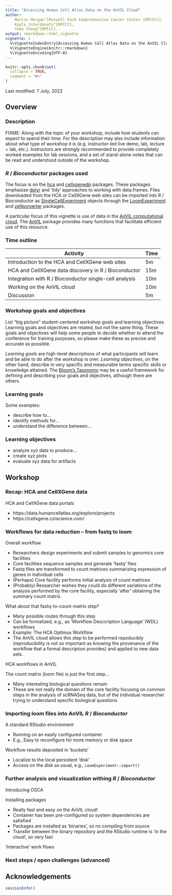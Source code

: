 ```yaml
---
title: "Accessing Human Cell Atlas Data on the AnVIL Cloud"
author: 
    Martin Morgan^[Roswell Park Comprehensive Cancer Center (RPCCC)],
    Kayla Interdonato^[RPCCC],
    Yubo Cheng^[RPCCC].
output: rmarkdown::html_vignette
vignette: >
  %\VignetteIndexEntry{Accessing Human Cell Atlas Data on the AnVIL Cloud}
  %\VignetteEngine{knitr::rmarkdown}
  %\VignetteEncoding{UTF-8}
---
```


```r
knitr::opts_chunk$set(
  collapse = TRUE,
  comment = "#>"
)
```

Last modified: 7 July, 2022

## Overview

### Description

FIXME: Along with the topic of your workshop, include how students can expect
to spend their time. For the description may also include information
about what type of workshop it is (e.g. instructor-led live demo, lab,
lecture + lab, etc.). Instructors are strongly recommended to provide
completely worked examples for lab sessions, and a set of stand-alone
notes that can be read and understood outside of the workshop.

### _R_ / _Bioconductor_ packages used

The focus is on the [hca][] and [cellxgenedp][] packages. These packages
emphasize [dplyr][] and 'tidy' approaches to working with
data.frames. Files downloaded from the HCA or CellXGene web sites can
be imported into R / Bioconductor as [SingleCellExperiment][] objects
through the [LoomExperiment][] and [zellkonverter][] packages.

A particular focus of this vignette is use of data in the [AnVIL
computational cloud][]. The [AnVIL][] package provides many functions
that facilitate efficient use of this resource.

[hca]: https://bioconductor.org/packages/hca
[cellxgenedp]: https://bioconductor.org/packages/cellxgenedp
[dplyr]: https://cran.r-project.org/package=dplyr
[SingleCellExperiment]: https://bioconductor.org/packages/SingleCellExperiment
[LoomExperiment]: https://bioconductor.org/packages/LoomExperiment
[zellkonverter]: https://bioconductor.org/packages/zellkonverter

[AnVIL computational cloud]: https://anvilproject.org
[AnVIL]: https://bioconductor.org/packages/AnVIL

### Time outline

| Activity                                               | Time |
|--------------------------------------------------------|------|
| Introduction to the HCA and CellXGene web sites        |  5m  |
| HCA and CellXGene data discovery in R / Bioconductor   | 15m  |
| Integration with R / Bioconductor single-cell analysis | 10m  |
| Working on the AnVIL cloud                             | 10m  |
| Discussion                                             |  5m  |

### Workshop goals and objectives

List "big picture" student-centered workshop goals and learning
objectives. Learning goals and objectives are related, but not the
same thing. These goals and objectives will help some people to decide
whether to attend the conference for training purposes, so please make
these as precise and accurate as possible.

*Learning goals* are high-level descriptions of what
participants will learn and be able to do after the workshop is
over. *Learning objectives*, on the other hand, describe in very
specific and measurable terms specific skills or knowledge
attained. The [Bloom's Taxonomy](#bloom) may be a useful framework
for defining and describing your goals and objectives, although there
are others.

### Learning goals

Some examples:

* describe how to...
* identify methods for...
* understand the difference between...

### Learning objectives

* analyze xyz data to produce...
* create xyz plots
* evaluate xyz data for artifacts

## Workshop

### Recap: HCA and CellXGene data

HCA and CellXGene data portals

- https://data.humancellatlas.org/explore/projects
- https://cellxgene.cziscience.com/

### Workflows for data reduction -- from fastq to loom

Overall workflow

- Researchers design experiments and submit samples to genomics core
  facilities
- Core facilities sequence samples and generate 'fastq' files
- Fastq files are transformed to count matrices summarizing expression
  of genes in individual cells
- (Perhaps) Core facility performs initial analysis of count matrices
- (Probably) Researcher wishes they could do different variations of
  the analysis performed by the core facility, especially 'after'
  obtaining the summary count matrix.
  
What about that fastq-to-count-matrix step?

- Many possible routes through this step
- Can be formalized, e.g., as 'Workflow Desccription Language' (WDL)
  workflows
- Example: The HCA Optimus Workflow
- The AnVIL cloud allows this step to be performed repoducibly
  (reproducibility is not so important as knowing the provenance of
  the workflow that a formal description provides) and applied to new
  data sets.

HCA workflows in AnVIL
  
The count matrix (loom file) is just the first step...

- Many interesting biological questions remain
- These are not really the domain of the core facility focusing on
  common steps in the analysis of scRNASeq data, but of the individual
  researcher trying to understand specific biological questions

### Importing loom files into AnVIL _R_ / _Bioconductor_

A standard RStudio environment

- Running on an easily configured container
- E.g., Easy to reconfigure for more memory or disk space

Workflow results deposited in 'buckets'

- Localize to the local persistent 'disk'
- Access on the disk as usual, e.g., `LoomExperiment::import()`

### Further analysis and visualization withing _R_ / _Bioconductor_

Introducing OSCA

Installing packages

- Really fast and easy on the AnVIL cloud!
- Container has been pre-configured so system dependencies are satisfied
- Packages are installed as 'binaries', so no compiling from source
- Transfer between the binary repository and the RStudio runtime is
  'in the cloud', so very fast

'Interactive' work flows

### Next steps / open challenges (advanced)

## Acknowledgements

```r
sessionInfo()
```

